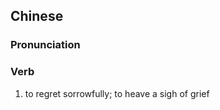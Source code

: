 {{also|惋伤}}
==Chinese==
{{zh-forms|s=惋伤}}

===Pronunciation===
{{zh-pron
|m=惋shāng
|c=wun2 soeng1
|cat=v
}}

===Verb===
{{zh-verb}}

# to regret sorrowfully; to heave a sigh of grief